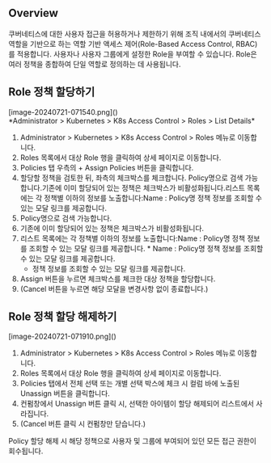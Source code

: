
## Overview
쿠버네티스에 대한 사용자 접근을 허용하거나 제한하기 위해 조직 내에서의 쿠버네티스 역할을 기반으로 하는 역할 기반 액세스 제어(Role-Based Access Control, RBAC)를 적용합니다. 사용자나 사용자 그룹에게 설정한 Role을 부여할 수 있습니다. Role은 여러 정책을 종합하여 단일 역할로 정의하는 데 사용됩니다.

## Role 정책 할당하기
<p align="center">
<div>[image-20240721-071540.png]()</div>
*Administrator &gt; Kubernetes &gt; K8s Access Control &gt; Roles &gt; List Details*
</p>

1. Administrator > Kubernetes > K8s Access Control > Roles 메뉴로 이동합니다.
2. Roles 목록에서 대상 Role 행을 클릭하여 상세 페이지로 이동합니다.
3. Policies 탭 우측의 + Assign Policies 버튼을 클릭합니다.
4. 할당할 정책을 검토한 뒤, 좌측의 체크박스를 체크합니다. Policy명으로 검색 가능합니다.기존에 이미 할당되어 있는 정책은 체크박스가 비활성화됩니다.리스트 목록에는 각 정책별 이하의 정보를 노출합니다:Name : Policy명 정책 정보를 조회할 수 있는 모달 링크를 제공합니다.
  1. Policy명으로 검색 가능합니다.
  2. 기존에 이미 할당되어 있는 정책은 체크박스가 비활성화됩니다.
  3. 리스트 목록에는 각 정책별 이하의 정보를 노출합니다:Name : Policy명 정책 정보를 조회할 수 있는 모달 링크를 제공합니다.
    * Name : Policy명 정책 정보를 조회할 수 있는 모달 링크를 제공합니다.
      * 정책 정보를 조회할 수 있는 모달 링크를 제공합니다.
5. Assign 버튼을 누르면 체크박스를 체크한 대상 정책을 할당합니다.
6. (Cancel 버튼을 누르면 해당 모달을 변경사항 없이 종료합니다.)

## Role 정책 할당 해제하기
<p align="left">
<div>[image-20240721-071910.png]()</div>
</p>

1. Administrator > Kubernetes > K8s Access Control > Roles 메뉴로 이동합니다.
2. Roles 목록에서 대상 Role 행을 클릭하여 상세 페이지로 이동합니다.
3. Policies 탭에서 전체 선택 또는 개별 선택 박스에 체크 시 컬럼 바에 노출된 Unassign 버튼을 클릭합니다.
4. 컨펌창에서 Unassign 버튼 클릭 시, 선택한 아이템이 할당 해제되어 리스트에서 사라집니다.
5. (Cancel 버튼 클릭 시 컨펌창만 닫습니다.)

<Callout type="important">
Policy 할당 해제 시 해당 정책으로 사용자 및 그룹에 부여되어 있던 모든 접근 권한이 회수됩니다. 
</Callout>
